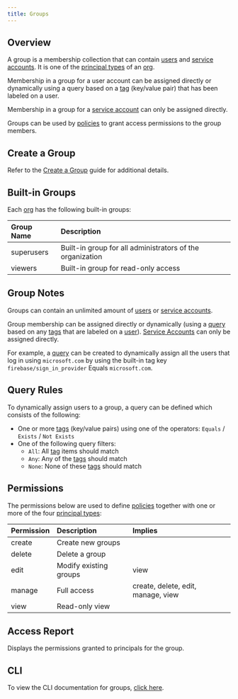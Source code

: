 ```yaml
---
title: Groups
---
```


## Overview

A group is a membership collection that can contain [users](/reference/user) and [service accounts](/reference/serviceaccount). It is one of the [principal types](/concepts/principal_types) of an [org](/reference/org).

Membership in a group for a user account can be assigned directly or dynamically using a query based on a [tag](/reference/misc#tags) (key/value pair) that has been labeled on a user.

Membership in a group for a [service account](/reference/serviceaccount) can only be assigned directly.

Groups can be used by [policies](/reference/policy) to grant access permissions to the group members.

## Create a Group

Refer to the [Create a Group](/guides/create-group) guide for additional details.

## Built-in Groups

Each [org](/reference/org) has the following built-in groups:

| Group Name | Description                                               |
| :--------- | :-------------------------------------------------------- |
| superusers | Built-in group for all administrators of the organization |
| viewers    | Built-in group for read-only access                       |

## Group Notes

Groups can contain an unlimited amount of [users](/reference/user) or [service accounts](/reference/serviceaccount).

Group membership can be assigned directly or dynamically (using a [query](#query-rules) based on any [tags](/reference/misc#tags) that are labeled on a [user](/reference/user)). [Service Accounts](/reference/serviceaccount) can only be assigned directly.

For example, a [query](#query-rules) can be created to dynamically assign all the users that log in using `microsoft.com` by using the built-in tag key `firebase/sign_in_provider` Equals `microsoft.com`.

## Query Rules

To dynamically assign users to a group, a query can be defined which consists of the following:

- One or more [tags](/reference/misc#tags) (key/value pairs) using one of the operators: `Equals` / `Exists` / `Not Exists`
- One of the following query filters:
  - `All`: All [tag](/reference/misc#tags) items should match
  - `Any`: Any of the [tags](/reference/misc#tags) should match
  - `None`: None of these [tags](/reference/misc#tags) should match

## Permissions

The permissions below are used to define [policies](/reference/policy) together with one or more of the four
[principal types](/concepts/principal_types):

| Permission | Description            | Implies                            |
| :--------- | :--------------------- | :--------------------------------- |
| create     | Create new groups      |                                    |
| delete     | Delete a group         |                                    |
| edit       | Modify existing groups | view                               |
| manage     | Full access            | create, delete, edit, manage, view |
| view       | Read-only view         |                                    |

## Access Report

Displays the permissions granted to principals for the group.

## CLI

To view the CLI documentation for groups, [click here](/reference/cli#group).
